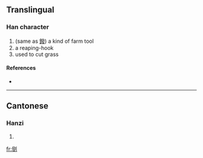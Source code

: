 ==Translingual==

===Han character===
{{Han char|rn=18|rad=刀|as=12|sn=14|four=|canj=弓水中弓 (NELN)}}

# (same as [[鏺]]) a kind of farm tool
# a reaping-hook
# used to cut grass

====References====
* {{Han ref|kx=0144.050|hdz=10356.140|uh=3507|ud=13575}}

----

==Cantonese==

===Hanzi===
{{yue-hanzi|jyut=|y=put3}}

# {{defn|Cantonese}}

[[fr:㔇]]